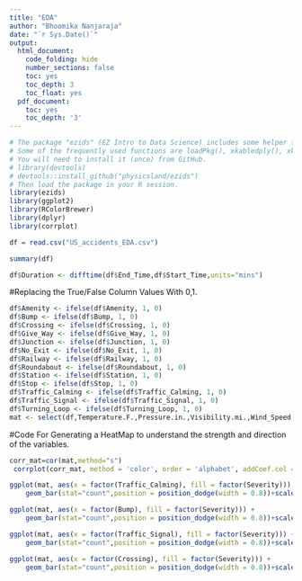 ```yaml
---
title: "EDA"
author: "Bhoomika Nanjaraja"
date: "`r Sys.Date()`"
output:
  html_document:
    code_folding: hide
    number_sections: false
    toc: yes
    toc_depth: 3
    toc_float: yes
  pdf_document:
    toc: yes
    toc_depth: '3'
---
```


```r
# The package "ezids" (EZ Intro to Data Science) includes some helper functions we developed for the course. 
# Some of the frequently used functions are loadPkg(), xkabledply(), xkablesummary(), uzscale(), etc.
# You will need to install it (once) from GitHub.
# library(devtools)
# devtools::install_github("physicsland/ezids")
# Then load the package in your R session.
library(ezids)
library(ggplot2)
library(RColorBrewer)
library(dplyr)
library(corrplot)
```

```r
df = read.csv("US_accidents_EDA.csv")
```

```r
summary(df)
```

```r
df$Duration <- difftime(df$End_Time,df$Start_Time,units="mins")
```

#Replacing the True/False Column Values With 0,1.

```r
df$Amenity <- ifelse(df$Amenity, 1, 0)
df$Bump <- ifelse(df$Bump, 1, 0)
df$Crossing <- ifelse(df$Crossing, 1, 0)
df$Give_Way <- ifelse(df$Give_Way, 1, 0)
df$Junction <- ifelse(df$Junction, 1, 0)
df$No_Exit <- ifelse(df$No_Exit, 1, 0)
df$Railway <- ifelse(df$Railway, 1, 0)
df$Roundabout <- ifelse(df$Roundabout, 1, 0)
df$Station <- ifelse(df$Station, 1, 0)
df$Stop <- ifelse(df$Stop, 1, 0)
df$Traffic_Calming <- ifelse(df$Traffic_Calming, 1, 0)
df$Traffic_Signal <- ifelse(df$Traffic_Signal, 1, 0)
df$Turning_Loop <- ifelse(df$Turning_Loop, 1, 0)
mat <- select(df,Temperature.F.,Pressure.in.,Visibility.mi.,Wind_Speed.mph.,Severity,Amenity,Bump,Crossing,Give_Way,Junction,No_Exit,Railway,Roundabout,Station,Stop,Traffic_Calming,Traffic_Signal)
```

#Code For Generating a HeatMap to understand the strength and direction of the variables.

```r
corr_mat=cor(mat,method="s")
 corrplot(corr_mat, method = 'color', order = 'alphabet', addCoef.col = "white", number.digits = 2, number.cex = 0.75, col = colorRampPalette(c("darkred","lightblue","midnightblue"))(100))
```


```r
ggplot(mat, aes(x = factor(Traffic_Calming), fill = factor(Severity))) +
    geom_bar(stat="count",position = position_dodge(width = 0.8))+scale_fill_brewer(palette = "Set1")+xlab("Traffic_Calming") +ylab("Frequency") +ggtitle("Frequency of Traffic Calming Per Severity")
```

```r
ggplot(mat, aes(x = factor(Bump), fill = factor(Severity))) +
    geom_bar(stat="count",position = position_dodge(width = 0.8))+scale_fill_brewer(palette = "Set1")+xlab("Bump") +ylab("Frequency") +ggtitle("Frequency of Bump Per Severity")
```

```r
ggplot(mat, aes(x = factor(Traffic_Signal), fill = factor(Severity))) +
    geom_bar(stat="count",position = position_dodge(width = 0.8))+scale_fill_brewer(palette = "Set1")+xlab("Traffic_Signal") +ylab("Frequency") +ggtitle("Frequency of Traffic Signal Per Severity")
```

```r
ggplot(mat, aes(x = factor(Crossing), fill = factor(Severity))) +
    geom_bar(stat="count",position = position_dodge(width = 0.8))+scale_fill_brewer(palette = "Set1")+xlab("Crossing") +ylab("Frequency") +ggtitle("Frequency of Crossing Per Severity")
```